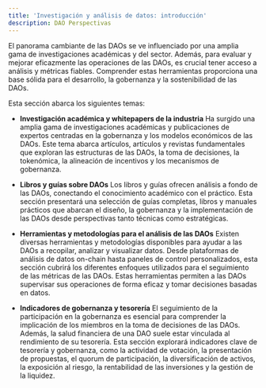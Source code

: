 ```yaml
---
title: 'Investigación y análisis de datos: introducción'
description: DAO Perspectivas
---
```


El panorama cambiante de las DAOs se ve influenciado por una amplia gama de investigaciones académicas y del sector. Además, para evaluar y mejorar eficazmente las operaciones de las DAOs, es crucial tener acceso a análisis y métricas fiables. Comprender estas herramientas proporciona una base sólida para el desarrollo, la gobernanza y la sostenibilidad de las DAOs.

Esta sección abarca los siguientes temas:

- **Investigación académica y whitepapers de la industria**
    Ha surgido una amplia gama de investigaciones académicas y publicaciones de expertos centradas en la gobernanza y los modelos económicos de las DAOs. Este tema abarca artículos, artículos y revistas fundamentales que exploran las estructuras de las DAOs, la toma de decisiones, la tokenómica, la alineación de incentivos y los mecanismos de gobernanza.

- **Libros y guías sobre DAOs**
    Los libros y guías ofrecen análisis a fondo de las DAOs, conectando el conocimiento académico con el práctico. Esta sección presentará una selección de guías completas, libros y manuales prácticos que abarcan el diseño, la gobernanza y la implementación de las DAOs desde perspectivas tanto técnicas como estratégicas.

- **Herramientas y metodologías para el análisis de las DAOs**
    Existen diversas herramientas y metodologías disponibles para ayudar a las DAOs a recopilar, analizar y visualizar datos. Desde plataformas de análisis de datos on-chain hasta paneles de control personalizados, esta sección cubrirá los diferentes enfoques utilizados para el seguimiento de las métricas de las DAOs. Estas herramientas permiten a las DAOs supervisar sus operaciones de forma eficaz y tomar decisiones basadas en datos.

- **Indicadores de gobernanza y tesorería**
    El seguimiento de la participación en la gobernanza es esencial para comprender la implicación de los miembros en la toma de decisiones de las DAOs. Además, la salud financiera de una DAO suele estar vinculada al rendimiento de su tesorería. Esta sección explorará indicadores clave de tesorería y gobernanza, como la actividad de votación, la presentación de propuestas, el quorum de participación, la diversificación de activos, la exposición al riesgo, la rentabilidad de las inversiones y la gestión de la liquidez.
